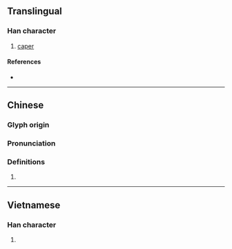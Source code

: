 {{character info/new}}
==Translingual==

===Han character===
{{Han char|rn=64|rad=手|as=03|sn=6|four=58017|canj=QON|ids=⿰扌乞}}

# [[caper]]

====References====
* {{Han ref|kx=0418.060|dkj=11806|dj=0765.010|hdz=31831.030|uh=6262|ud=25186|bh=C9E8|bd=51688}}

----

==Chinese==
{{zh-forms}}

===Glyph origin===
{{Han etym}}

===Pronunciation===
{{zh-pron
|m=gǔ,qì,gē
|c=gwat1,ngat6
|mc=y
|oc=y
|cat=
}}

===Definitions===
{{zh-hanzi}}

# {{rfdef|zh}}

----

==Vietnamese==

===Han character===
{{vi-readings|rs=手03|hanviet=ngắt}}

# {{defn|lang=vi|sort=手03}}